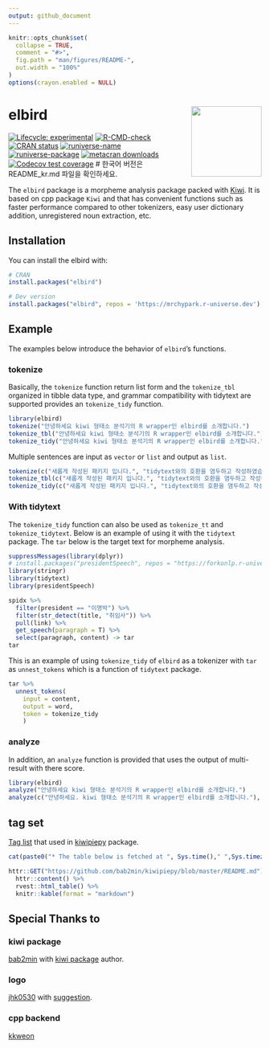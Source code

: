 ```yaml
---
output: github_document
---
```


<!-- README.md is generated from README.Rmd. Please edit that file -->

```r
knitr::opts_chunk$set(
  collapse = TRUE,
  comment = "#>",
  fig.path = "man/figures/README-",
  out.width = "100%"
)
options(crayon.enabled = NULL)
```

# elbird <img src="man/figures/logo.png" align="right" height=140/>

<!-- badges: start -->
[![Lifecycle: experimental](https://img.shields.io/badge/lifecycle-experimental-orange.svg)](https://lifecycle.r-lib.org/articles/stages.html#experimental)
[![R-CMD-check](https://github.com/mrchypark/elbird/workflows/R-CMD-check/badge.svg)](https://github.com/mrchypark/elbird/actions)
[![CRAN status](https://www.r-pkg.org/badges/version/elbird)](https://CRAN.R-project.org/package=elbird)
[![runiverse-name](https://mrchypark.r-universe.dev/badges/:name)](https://mrchypark.r-universe.dev/)
[![runiverse-package](https://mrchypark.r-universe.dev/badges/elbird)](https://mrchypark.r-universe.dev/ui#packages)
[![metacran downloads](https://cranlogs.r-pkg.org/badges/elbird)](https://cran.r-project.org/package=elbird)
[![Codecov test coverage](https://codecov.io/gh/mrchypark/elbird/branch/main/graph/badge.svg)](https://app.codecov.io/gh/mrchypark/elbird?branch=main)
<!-- badges: end -->
# 한국어 버전은 README_kr.md 파일을 확인하세요.

The `elbird` package is a morpheme analysis package packed with [Kiwi](https://github.com/bab2min/Kiwi).
It is based on cpp package `Kiwi` and that has convenient functions such as faster performance compared to other tokenizers, easy user dictionary addition, unregistered noun extraction, etc.

## Installation

You can install the elbird with:

```r
# CRAN
install.packages("elbird")

# Dev version
install.packages("elbird", repos = 'https://mrchypark.r-universe.dev')
```

## Example

The examples below introduce the behavior of `elbird`'s functions.

### tokenize

Basically, the `tokenize` function return list form and the `tokenize_tbl` organized in tibble data type, and grammar compatibility with tidytext are supported provides an `tokenize_tidy` function.

```r
library(elbird)
tokenize("안녕하세요 kiwi 형태소 분석기의 R wrapper인 elbird를 소개합니다.")
tokenize_tbl("안녕하세요 kiwi 형태소 분석기의 R wrapper인 elbird를 소개합니다.")
tokenize_tidy("안녕하세요 kiwi 형태소 분석기의 R wrapper인 elbird를 소개합니다.")
```

Multiple sentences are input as `vector` or `list` and output as `list`.

```r
tokenize(c("새롭게 작성된 패키지 입니다.", "tidytext와의 호환을 염두하고 작성하였습니다."))
tokenize_tbl(c("새롭게 작성된 패키지 입니다.", "tidytext와의 호환을 염두하고 작성하였습니다."))
tokenize_tidy(c("새롭게 작성된 패키지 입니다.", "tidytext와의 호환을 염두하고 작성하였습니다."))
```

### With tidytext

The `tokenize_tidy` function can also be used as `tokenize_tt` and `tokenize_tidytext`.
Below is an example of using it with the `tidytext` package.
The `tar` below is the target text for morpheme analysis.

```r
suppressMessages(library(dplyr))
# install.packages("presidentSpeech", repos = "https://forkonlp.r-universe.dev/")
library(stringr)
library(tidytext)
library(presidentSpeech)

spidx %>% 
  filter(president == "이명박") %>% 
  filter(str_detect(title, "취임사")) %>% 
  pull(link) %>% 
  get_speech(paragraph = T) %>%
  select(paragraph, content) -> tar
tar
```

This is an example of using `tokenize_tidy` of `elbird` as a tokenizer with `tar` as `unnest_tokens` which is a function of `tidytext` package.

```r
tar %>% 
  unnest_tokens(
    input = content,
    output = word,
    token = tokenize_tidy
    )
```

### analyze

In addition, an `analyze` function is provided that uses the output of multi-result with there score.

```r
library(elbird)
analyze("안녕하세요 kiwi 형태소 분석기의 R wrapper인 elbird를 소개합니다.")
analyze(c("안녕하세요. kiwi 형태소 분석기의 R wrapper인 elbird를 소개합니다."), top_n = 1)
```

## tag set

[Tag list](https://github.com/bab2min/kiwipiepy#%ED%92%88%EC%82%AC-%ED%83%9C%EA%B7%B8) that used in [kiwipiepy](https://github.com/bab2min/kiwipiepy) package.

```r
cat(paste0("* The table below is fetched at ", Sys.time()," ",Sys.timezone(),"."))
```

```r
httr::GET("https://github.com/bab2min/kiwipiepy/blob/master/README.md") %>% 
  httr::content() %>% 
  rvest::html_table() %>% 
  knitr::kable(format = "markdown")
```

## Special Thanks to

### kiwi package
[bab2min](https://github.com/bab2min) with [kiwi package](https://github.com/bab2min/Kiwi) author.

### logo
[jhk0530](https://github.com/jhk0530) with [suggestion](https://github.com/mrchypark/elbird/issues/6).

### cpp backend
[kkweon](https://github.com/kkweon)
